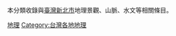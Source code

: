 {{Catnav|頁面分類|地理|...|亞洲地理|東亞地理|台灣地理|台灣各地地理}}
{{Catnav|頁面分類|地理|...|島嶼|太平洋島嶼|台灣|台灣地理|台灣各地地理}}
{{Catnav|頁面分類|地理|...|城市|各國城市|中華民國城市|台灣城市|台灣直轄市|新北市}}
{{Catnav|頁面分類|地理|...|直轄市|各國直轄市|中華民國直轄市|台灣直轄市|新北市}}
{{Catnav|頁面分類|地理|...|各國地理|中華民國地理|中華民國行政區劃|中華民國各省行政區劃|臺灣行政區劃|新北市}}
{{臺灣行政區劃分類導航|地理}}
本分類收錄與[[臺灣|臺灣]][[新北市|新北市]]地理景觀、山脈、水文等相關條目。

[[Category:新北市|地理]]
[[Category:台灣各地地理|Category:台灣各地地理]]